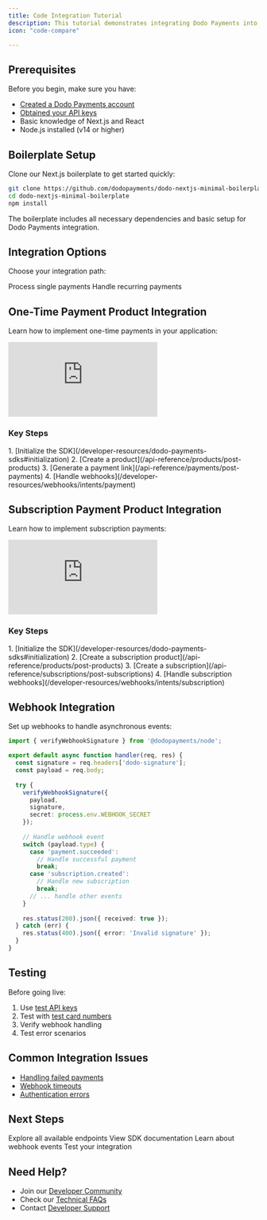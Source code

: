 ```yaml
---
title: Code Integration Tutorial
description: This tutorial demonstrates integrating Dodo Payments into a Next.js app using the Node.js SDK for One-Time and Subscription Products. It utilizes the Dodo Next.js Minimal Boilerplate and covers essential steps to get started efficiently.
icon: "code-compare"

---
```


## Prerequisites

Before you begin, make sure you have:

- [Created a Dodo Payments account](/quickstart)
- [Obtained your API keys](/api-reference/introduction#authentication)
- Basic knowledge of Next.js and React
- Node.js installed (v14 or higher)

## Boilerplate Setup

Clone our Next.js boilerplate to get started quickly:

```bash
git clone https://github.com/dodopayments/dodo-nextjs-minimal-boilerplate
cd dodo-nextjs-minimal-boilerplate
npm install
```

<Note>
The boilerplate includes all necessary dependencies and basic setup for Dodo Payments integration.
</Note>

## Integration Options

Choose your integration path:

<CardGroup cols={2}>
  <Card title="One-Time Payments" icon="credit-card" href="#one-time-payment-product-integration">
    Process single payments
  </Card>
  <Card title="Subscriptions" icon="repeat" href="#subscription-payment-product-integration">
    Handle recurring payments
  </Card>
</CardGroup>

## One-Time Payment Product Integration

Learn how to implement one-time payments in your application:

<iframe 
    className="w-full aspect-video rounded-md" 
    src="https://www.youtube.com/embed/3igzmVkVDbY"
    title="One-Time Payment Integration | Dodo Payments"
    frameBorder="0"
    allow="accelerometer; autoplay; clipboard-write; encrypted-media; gyroscope; picture-in-picture"
    allowFullScreen
></iframe>

### Key Steps

<Steps>
  1. [Initialize the SDK](/developer-resources/dodo-payments-sdks#initialization)
  2. [Create a product](/api-reference/products/post-products)
  3. [Generate a payment link](/api-reference/payments/post-payments)
  4. [Handle webhooks](/developer-resources/webhooks/intents/payment)
</Steps>

## Subscription Payment Product Integration

Learn how to implement subscription payments:

<iframe 
    className="w-full aspect-video rounded-md" 
    src="https://www.youtube.com/embed/rj62ral2rek"
    title="Subscription Integration | Dodo Payments"
    frameBorder="0"
    allow="accelerometer; autoplay; clipboard-write; encrypted-media; gyroscope; picture-in-picture"
    allowFullScreen
></iframe>

### Key Steps

<Steps>
  1. [Initialize the SDK](/developer-resources/dodo-payments-sdks#initialization)
  2. [Create a subscription product](/api-reference/products/post-products)
  3. [Create a subscription](/api-reference/subscriptions/post-subscriptions)
  4. [Handle subscription webhooks](/developer-resources/webhooks/intents/subscription)
</Steps>

## Webhook Integration

Set up webhooks to handle asynchronous events:

```typescript
import { verifyWebhookSignature } from '@dodopayments/node';

export default async function handler(req, res) {
  const signature = req.headers['dodo-signature'];
  const payload = req.body;
  
  try {
    verifyWebhookSignature({
      payload,
      signature,
      secret: process.env.WEBHOOK_SECRET
    });
    
    // Handle webhook event
    switch (payload.type) {
      case 'payment.succeeded':
        // Handle successful payment
        break;
      case 'subscription.created':
        // Handle new subscription
        break;
      // ... handle other events
    }
    
    res.status(200).json({ received: true });
  } catch (err) {
    res.status(400).json({ error: 'Invalid signature' });
  }
}
```

## Testing

Before going live:

1. Use [test API keys](/miscellaneous/test-mode-vs-live-mode)
2. Test with [test card numbers](/miscellaneous/testing-process)
3. Verify webhook handling
4. Test error scenarios

## Common Integration Issues

- [Handling failed payments](/api-reference/technical-faqs#failed-payments)
- [Webhook timeouts](/api-reference/technical-faqs#webhook-timeouts)
- [Authentication errors](/api-reference/technical-faqs#authentication-errors)

## Next Steps

<CardGroup cols={2}>
  <Card title="API Reference" icon="code" href="/api-reference/payments/get-payments">
    Explore all available endpoints
  </Card>
  <Card title="SDKs" icon="box" href="/developer-resources/dodo-payments-sdks">
    View SDK documentation
  </Card>
  <Card title="Webhooks" icon="bell" href="/developer-resources/webhooks/intents/webhook-events-guide">
    Learn about webhook events
  </Card>
  <Card title="Testing" icon="vial" href="/miscellaneous/testing-process">
    Test your integration
  </Card>
</CardGroup>

## Need Help?

- Join our [Developer Community](https://community.dodopayments.com)
- Check our [Technical FAQs](/api-reference/technical-faqs)
- Contact [Developer Support](/miscellaneous/help-support)